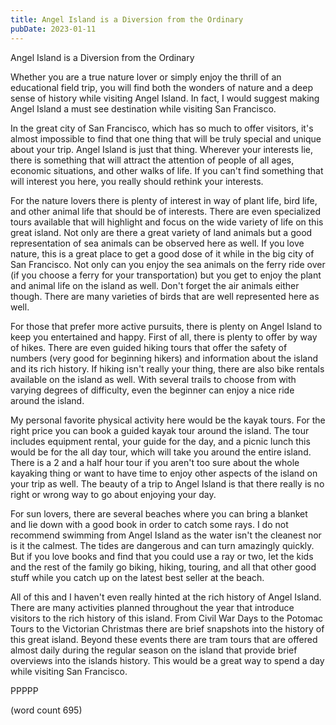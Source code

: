 ```yaml
---
title: Angel Island is a Diversion from the Ordinary
pubDate: 2023-01-11
---
```


Angel Island is a Diversion from the Ordinary

Whether you are a true nature lover or simply enjoy the thrill of an educational field trip, you will find both the wonders of nature and a deep sense of history while visiting Angel Island. In fact, I would suggest making Angel Island a must see destination while visiting San Francisco. 

In the great city of San Francisco, which has so much to offer visitors, it's almost impossible to find that one thing that will be truly special and unique about your trip. Angel Island is just that thing. Wherever your interests lie, there is something that will attract the attention of people of all ages, economic situations, and other walks of life. If you can't find something that will interest you here, you really should rethink your interests. 

For the nature lovers there is plenty of interest in way of plant life, bird life, and other animal life that should be of interests. There are even specialized tours available that will highlight and focus on the wide variety of life on this great island. Not only are there a great variety of land animals but a good representation of sea animals can be observed here as well. If you love nature, this is a great place to get a good dose of it while in the big city of San Francisco. Not only can you enjoy the sea animals on the ferry ride over (if you choose a ferry for your transportation) but you get to enjoy the plant and animal life on the island as well. Don't forget the air animals either though. There are many varieties of birds that are well represented here as well. 

For those that prefer more active pursuits, there is plenty on Angel Island to keep you entertained and happy. First of all, there is plenty to offer by way of hikes. There are even guided hiking tours that offer the safety of numbers (very good for beginning hikers) and information about the island and its rich history. If hiking isn't really your thing, there are also bike rentals available on the island as well. With several trails to choose from with varying degrees of difficulty, even the beginner can enjoy a nice ride around the island. 

My personal favorite physical activity here would be the kayak tours. For the right price you can book a guided kayak tour around the island. The tour includes equipment rental, your guide for the day, and a picnic lunch this would be for the all day tour, which will take you around the entire island. There is a 2 and a half hour tour if you aren't too sure about the whole kayaking thing or want to have time to enjoy other aspects of the island on your trip as well. The beauty of a trip to Angel Island is that there really is no right or wrong way to go about enjoying your day.

For sun lovers, there are several beaches where you can bring a blanket and lie down with a good book in order to catch some rays. I do not recommend swimming from Angel Island as the water isn't the cleanest nor is it the calmest. The tides are dangerous and can turn amazingly quickly. But if you love books and find that you could use a ray or two, let the kids and the rest of the family go biking, hiking, touring, and all that other good stuff while you catch up on the latest best seller at the beach. 

All of this and I haven't even really hinted at the rich history of Angel Island. There are many activities planned throughout the year that introduce visitors to the rich history of this island. From Civil War Days to the Potomac Tours to the Victorian Christmas there are brief snapshots into the history of this great island. Beyond these events there are tram tours that are offered almost daily during the regular season on the island that provide brief overviews into the islands history. This would be a great way to spend a day while visiting San Francisco.

PPPPP

(word count 695)